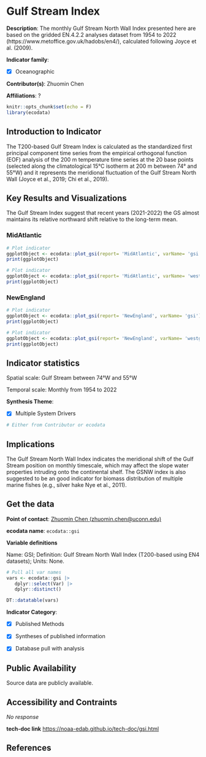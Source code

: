 # Gulf Stream Index

**Description**: The monthly Gulf Stream North Wall Index presented here are based on the gridded EN.4.2.2 analyses dataset from 1954 to 2022 (https://www.metoffice.gov.uk/hadobs/en4/), calculated following Joyce et al. (2009).

**Indicator family**: 

- [X] Oceanographic


**Contributor(s)**: Zhuomin Chen

**Affiliations**: ?

```{r echo=FALSE}
knitr::opts_chunk$set(echo = F)
library(ecodata)
```
## Introduction to Indicator
The T200-based Gulf Stream Index is calculated as the standardized first principal component time series from the empirical orthogonal function (EOF) analysis of the 200 m temperature time series at the 20 base points (selected along the climatological 15°C isotherm at 200 m between 74° and 55°W) and it represents the meridional fluctuation of the Gulf Stream North Wall (Joyce et al., 2019; Chi et al., 2019).

## Key Results and Visualizations
The Gulf Stream Index suggest that recent years (2021-2022) the GS almost maintains its relative northward shift relative to the long-term mean.

### MidAtlantic

```{r plot_gsiMidAtlanticgsi}
# Plot indicator
ggplotObject <- ecodata::plot_gsi(report= 'MidAtlantic', varName= 'gsi')
print(ggplotObject)
```

```{r plot_gsiMidAtlanticwestgsi}
# Plot indicator
ggplotObject <- ecodata::plot_gsi(report= 'MidAtlantic', varName= 'westgsi')
print(ggplotObject)
```

### NewEngland

```{r plot_gsiNewEnglandgsi}
# Plot indicator
ggplotObject <- ecodata::plot_gsi(report= 'NewEngland', varName= 'gsi')
print(ggplotObject)
```

```{r plot_gsiNewEnglandwestgsi}
# Plot indicator
ggplotObject <- ecodata::plot_gsi(report= 'NewEngland', varName= 'westgsi')
print(ggplotObject)
```


## Indicator statistics 
Spatial scale: Gulf Stream between 74°W and 55°W

Temporal scale: Monthly from 1954 to 2022

**Synthesis Theme**:

- [X] Multiple System Drivers


```{r autostats_gsi}
# Either from Contributor or ecodata
```

## Implications
The Gulf Stream North Wall Index indicates the meridional shift of the Gulf Stream position on monthly timescale, which may affect the slope water properties intruding onto the continental shelf. The GSNW index is also suggested to be an good indicator for biomass distribution of multiple marine fishes (e.g., silver hake Nye et al., 2011).

## Get the data

**Point of contact**: [Zhuomin Chen (zhuomin.chen@uconn.edu)](mailto:Zhuomin Chen (zhuomin.chen@uconn.edu)){.email}

**ecodata name**: `ecodata::gsi`

**Variable definitions**

Name: GSI; Definition: Gulf Stream North Wall Index (T200-based using EN4 datasets); Units: None.

```{r vars_gsi}
# Pull all var names
vars <- ecodata::gsi |>
   dplyr::select(Var) |>
   dplyr::distinct()

DT::datatable(vars)
```
**Indicator Category**:

- [X] Published Methods
- [X] Syntheses of published information
- [X] Database pull with analysis


## Public Availability

Source data are publicly available.

## Accessibility and Contraints

_No response_

**tech-doc link**
<https://noaa-edab.github.io/tech-doc/gsi.html>

## References

